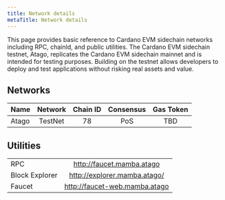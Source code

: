 ```yaml
---
title: Network details
metaTitle: Network details
---
```


This page provides basic reference to Cardano EVM sidechain networks including RPC, chainId, and public utilities. The Cardano EVM sidechain testnet, Atago, replicates the Cardano EVM sidechain mainnet and is intended for testing purposes. Building on the testnet allows developers to deploy and test applications without risking real assets and value.

## Networks

| Name | Network | Chain ID  | Consensus | Gas Token |
| --- | :---: | :---: | :---: | :---: |
| Atago | TestNet | 78 | PoS | TBD |

## Utilities

|  |  | 
| --- | :---: |
| RPC | http://faucet.mamba.atago |
| Block Explorer |http://explorer.mamba.atago/  |
| Faucet | http://faucet-web.mamba.atago  |
